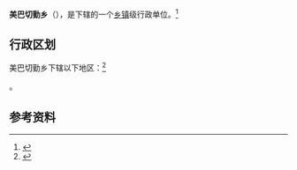 {{中国乡级行政区|54/23/28/209/000}}

'''美巴切勤乡'''（{{bo|z=མུས་པ་བྱེས་ཆེན་}}），是{{PRC admin/fullname|54/23/28/209/000|3}}下辖的一个[[乡镇|乡镇]]级行政单位。<ref>{{PRC admin/ref sgc|{{PRC admin/parent|54/23/28/209/000}}}}</ref>

== 行政区划 ==

美巴切勤乡下辖以下地区：<ref>{{PRC admin/ref sgc|54/23/28/209/000}}</ref>

{{PRC admin/children|54/23/28/209/000}}。

== 参考资料 ==

{{reflist}}

{{行政区划小作品}}
{{PRC admin/navcat|54/23/28/209/000}}